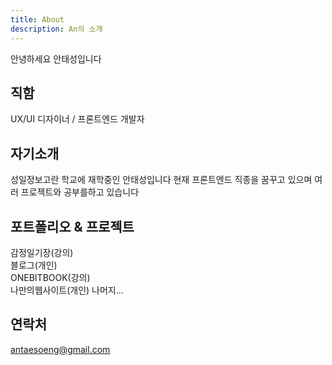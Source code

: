 ```yaml
---
title: About
description: An의 소개
---
```


안녕하세요 안태성입니다
## 직함
UX/UI 디자이너 / 프론트엔드 개발자

## 자기소개

성일정보고란 학교에 재학중인 안태성입니다 현재 프론트엔드 직종을 꿈꾸고 있으며 여러 프로젝트와 공부를하고 있습니다 

## 포트폴리오 & 프로젝트
감정일기장(강의) <br/> 블로그(개인) <br/>ONEBITBOOK(강의) <br/> 나만의웹사이트(개인)
나머지...

## 연락처
antaesoeng@gmail.com

